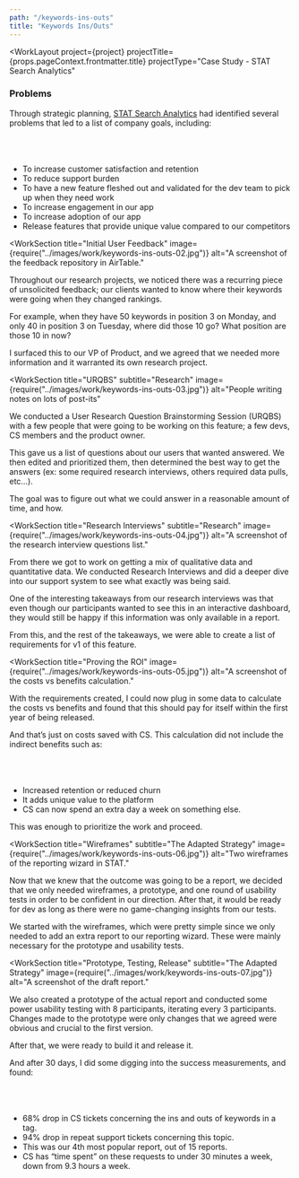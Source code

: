 ```yaml
---
path: "/keywords-ins-outs"
title: "Keywords Ins/Outs"
---
```





<WorkLayout
  project={project}
  projectTitle={props.pageContext.frontmatter.title}
  projectType="Case Study - STAT Search Analytics"
>
<SEO title={props.pageContext.frontmatter.title} />
<WorkIntro>
  <h3>Problems</h3>
  <p>
    Through strategic planning, <a href="https://getstat.com/" target="_blank" rel="noreferrer noopener">STAT Search Analytics</a> had identified several problems that led to a list of company goals, including:
  <br></br>
  <br></br>
  <ul>
    <li>To increase customer satisfaction and retention</li>
    <li>To reduce support burden</li>
    <li>To have a new feature fleshed out and validated for the dev team to pick up when they need work</li>
    <li>To increase engagement in our app</li>
    <li>To increase adoption of our app</li>
    <li>Release features that provide unique value compared to our competitors</li>
  </ul>
  </p>
</WorkIntro>

<WorkSection
  title="Initial User Feedback"
  image={require("../images/work/keywords-ins-outs-02.jpg")}
  alt="A screenshot of the feedback repository in AirTable."
>
  <p>
    Throughout our research projects, we noticed there was a recurring piece of unsolicited feedback; our clients wanted to know where their keywords were going when they changed rankings.
    </p>
  <p>
    For example, when they have 50 keywords in position 3 on Monday, and only 40 in position 3 on Tuesday, where did those 10 go? What position are those 10 in now?
  </p>
  <p>
    I surfaced this to our VP of Product, and we agreed that we needed more information and it warranted its own research project.
  </p>
</WorkSection>

<WorkSection
  title="URQBS"
  subtitle="Research"
  image={require("../images/work/keywords-ins-outs-03.jpg")}
  alt="People writing notes on lots of post-its"
>
  <p>
    We conducted a User Research Question Brainstorming Session (URQBS) with a few people that were going to be working on this feature; a few devs, CS members and the product owner.
  </p>
<p>
  This gave us a list of questions about our users that wanted answered. We then edited and prioritized them, then determined the best way to get the answers (ex: some required research interviews, others required data pulls, etc…). 
</p>
<p>
  The goal was to figure out what we could answer in a reasonable amount of time, and how.
</p>
</WorkSection>

<WorkSection
  title="Research Interviews"
  subtitle="Research"
  image={require("../images/work/keywords-ins-outs-04.jpg")}
  alt="A screenshot of the research interview questions list."
>
  <p>
    From there we got to work on getting a mix of qualitative data and quantitative data. We conducted Research Interviews and did a deeper dive into our support system to see what exactly was being said.
  </p>
<p>
   One of the interesting takeaways from our research interviews was that even though our participants wanted to see this in an interactive dashboard, they would still be happy if this information was only available in a report.
</p>
<p>
   From this, and the rest of the takeaways, we were able to create a list of requirements for v1 of this feature.
</p>
</WorkSection>

<WorkSection
  title="Proving the ROI"
  image={require("../images/work/keywords-ins-outs-05.jpg")}
  alt="A screenshot of the costs vs benefits calculation."
>
  <p>
   With the requirements created, I could now plug in some data to calculate the costs vs benefits and found that this should pay for itself within the first year of being released.
  </p>
  <p>
    And that’s just on costs saved with CS. This calculation did not include the indirect benefits such as:
    <br></br><br></br>
  <ul>
    <li>Increased retention or reduced churn</li>
    <li>It adds unique value to the platform</li>
    <li>CS can now spend an extra day a week on something else.</li>
  </ul>
</p>
<p>
   This was enough to prioritize the work and proceed.
</p>
</WorkSection>

<WorkSection
  title="Wireframes"
  subtitle="The Adapted Strategy"
  image={require("../images/work/keywords-ins-outs-06.jpg")}
  alt="Two wireframes of the reporting wizard in STAT."
>
  <p>
    Now that we knew that the outcome was going to be a report, we decided that we only needed wireframes, a prototype, and one round of usability tests in order to be confident in our direction. After that, it would be ready for dev as long as there were no game-changing insights from our tests.
  </p>
  <p>
    We started with the wireframes, which were pretty simple since we only needed to add an extra report to our reporting wizard. These were mainly necessary for the prototype and usability tests.
</p>
</WorkSection>

<WorkSection
  title="Prototype, Testing, Release"
  subtitle="The Adapted Strategy"
  image={require("../images/work/keywords-ins-outs-07.jpg")}
  alt="A screenshot of the draft report."
>
  <p>
    We also created a prototype of the actual report and conducted some power usability testing with 8 participants, iterating every 3 participants. Changes made to the prototype were only changes that we agreed were obvious and crucial to the first version.
  </p>
  <p>
    After that, we were ready to build it and release it.
  </p>
</WorkSection>

<NextSteps title="Outcome">
  <p>
    And after 30 days, I did some digging into the success measurements, and found:
  <br></br>
  <br></br>
  <ul>
    <li>68% drop in CS tickets concerning the ins and outs of keywords in a tag.</li>
    <li>94% drop in repeat support tickets concerning this topic.</li>
    <li>This was our 4th most popular report, out of 15 reports.</li>
    <li>CS has “time spent” on these requests to under 30 minutes a week, down from 9.3 hours a week.</li>
  </ul>
  </p>
</NextSteps>

</WorkLayout>
